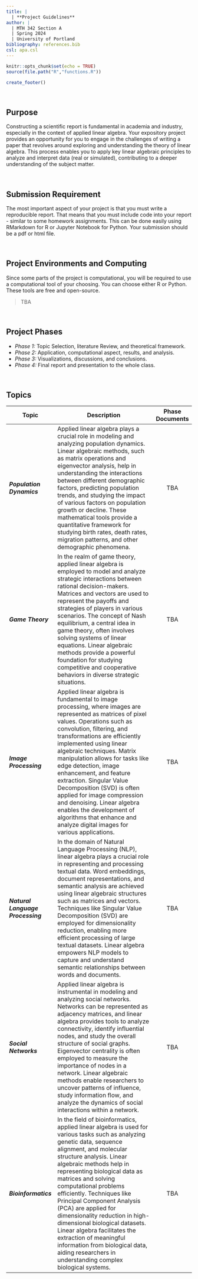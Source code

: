 ---
title: | 
  | **Project Guidelines**
author: |
  | MTH 342 Section A
  | Spring 2024
  | University of Portland
bibliography: references.bib
csl: apa.csl
---

```{r setup, include=FALSE}
knitr::opts_chunk$set(echo = TRUE)
source(file.path("R","functions.R"))
```

```{r echo=FALSE}
create_footer()
```

<br>

## **Purpose**

Constructing a scientific report is fundamental in academia and industry, especially in the context of applied linear algebra. Your expository project provides an opportunity for you to engage in the challenges of writing a paper that revolves around exploring and understanding the theory of linear algebra. This process enables you to apply key linear algebraic principles to analyze and interpret data (real or simulated), contributing to a deeper understanding of the subject matter.

<br> 

## **Submission Requirement**

The most important aspect of your project is that you must write a reproducible report. That means that you must include code into your report - similar to some homework assignments. This can be done easily using RMarkdown for R or Jupyter Notebook for Python. Your submission should be a pdf or html file.

<br>

## **Project Environments and Computing**

Since some parts of the project is computational, you will be required to use a computational tool of your choosing. You can choose either R or Python. These tools are free and open-source.

> TBA

<br>

## **Project Phases**

  * *Phase 1:* Topic Selection, literature Review, and theoretical framework.
  * *Phase 2:* Application, computational aspect, results, and analysis.
  * *Phase 3:* Visualizations, discussions, and conclusions.
  * *Phase 4:* Final report and presentation to the whole class.

<br>

## **Topics**

| **Topic** | **Description** | **Phase Documents** |
|---------|--------------------|:-----:|
| **_Population Dynamics_** | Applied linear algebra plays a crucial role in modeling and analyzing population dynamics. Linear algebraic methods, such as matrix operations and eigenvector analysis, help in understanding the interactions between different demographic factors, predicting population trends, and studying the impact of various factors on population growth or decline. These mathematical tools provide a quantitative framework for studying birth rates, death rates, migration patterns, and other demographic phenomena. | TBA |
| **_Game Theory_** | In the realm of game theory, applied linear algebra is employed to model and analyze strategic interactions between rational decision-makers. Matrices and vectors are used to represent the payoffs and strategies of players in various scenarios. The concept of Nash equilibrium, a central idea in game theory, often involves solving systems of linear equations. Linear algebraic methods provide a powerful foundation for studying competitive and cooperative behaviors in diverse strategic situations. | TBA |
| **_Image Processing_** | Applied linear algebra is fundamental to image processing, where images are represented as matrices of pixel values. Operations such as convolution, filtering, and transformations are efficiently implemented using linear algebraic techniques. Matrix manipulation allows for tasks like edge detection, image enhancement, and feature extraction. Singular Value Decomposition (SVD) is often applied for image compression and denoising. Linear algebra enables the development of algorithms that enhance and analyze digital images for various applications. | TBA |
| **_Natural Language Processing_** | In the domain of Natural Language Processing (NLP), linear algebra plays a crucial role in representing and processing textual data. Word embeddings, document representations, and semantic analysis are achieved using linear algebraic structures such as matrices and vectors. Techniques like Singular Value Decomposition (SVD) are employed for dimensionality reduction, enabling more efficient processing of large textual datasets. Linear algebra empowers NLP models to capture and understand semantic relationships between words and documents. | TBA |
| **_Social Networks_** | Applied linear algebra is instrumental in modeling and analyzing social networks. Networks can be represented as adjacency matrices, and linear algebra provides tools to analyze connectivity, identify influential nodes, and study the overall structure of social graphs. Eigenvector centrality is often employed to measure the importance of nodes in a network. Linear algebraic methods enable researchers to uncover patterns of influence, study information flow, and analyze the dynamics of social interactions within a network. | TBA |
| **_Bioinformatics_** | In the field of bioinformatics, applied linear algebra is used for various tasks such as analyzing genetic data, sequence alignment, and molecular structure analysis. Linear algebraic methods help in representing biological data as matrices and solving computational problems efficiently. Techniques like Principal Component Analysis (PCA) are applied for dimensionality reduction in high-dimensional biological datasets. Linear algebra facilitates the extraction of meaningful information from biological data, aiding researchers in understanding complex biological systems. | TBA |

<br>
